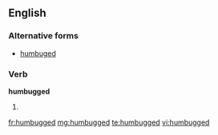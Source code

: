 ==English==

===Alternative forms===
* [[humbuged]] {{i|rare}}

===Verb===
'''humbugged'''

# {{past of|[[humbug]]}}

[[fr:humbugged]]
[[mg:humbugged]]
[[te:humbugged]]
[[vi:humbugged]]